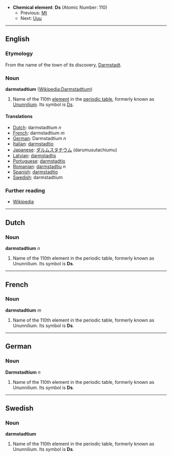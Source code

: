 *'''Chemical element''': '''Ds''' (Atomic Number: 110)
**Previous: [[Meitnerium|Mt]]
**Next: [[Unununium|Uuu]]
----
==English==

===Etymology===
From the name of the town of its discovery, [[Darmstadt]].

===Noun===
'''darmstadtium''' ([[en:Darmstadtium|Wikipedia:Darmstadtium]])

#Name of the 110th [[element]] in the [[periodic table]], formerly known as [[Ununnilium]].  Its symbol is [[Ds]].

====Translations====
*[[Dutch]]: darmstadtium ''n''
*[[French]]: darmstadtium ''m''
*[[German]]: Darmstadtium ''n''
*[[Italian]]: [[darmstadtio]]
*[[Japanese]]: [[ダルムスタチウム]] (darumusutachiumu)
*[[Latvian]]: [[darmstadtis]]
*[[Portuguese]]: [[darmstadtio]]
*[[Romanian]]: [[darmstadtiu]] ''n''
*[[Spanish]]: [[darmstadtio]]
*[[Swedish]]: darmstadtium

===Further reading===
* [[w:Darmstadtium|Wikipedia]]

----
==Dutch==
===Noun===
'''darmstadtium''' ''n''

#Name of the 110th element in the periodic table, formerly known as Ununnilium.  Its symbol is '''Ds'''.

----
==French==
===Noun===
'''darmstadtium''' ''m''

#Name of the 110th element in the periodic table, formerly known as Ununnilium.  Its symbol is '''Ds'''.
----
==German==
===Noun===
'''Darmstadtium''' ''n''

#Name of the 110th element in the periodic table, formerly known as Ununnilium.  Its symbol is '''Ds'''.
----
==Swedish==
===Noun===
'''darmstadtium'''

#Name of the 110th element in the periodic table, formerly known as Ununnilium.  Its symbol is '''Ds'''.